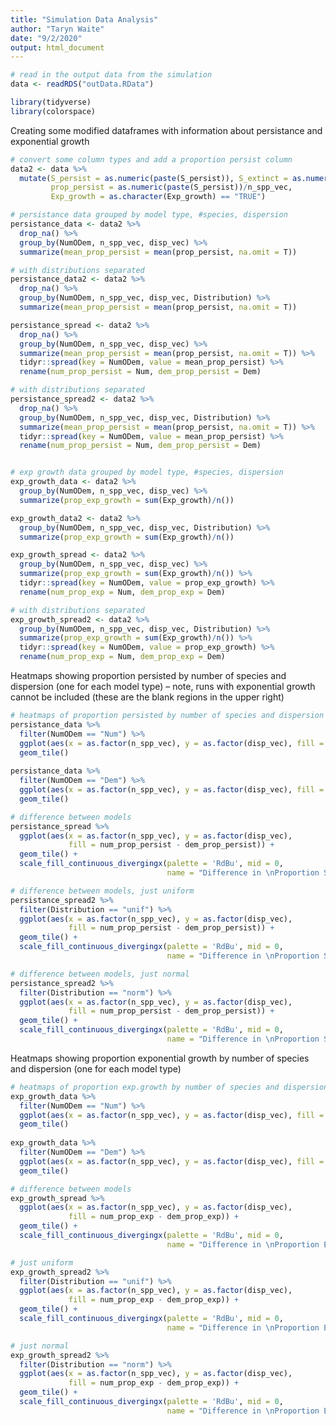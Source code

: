 ```yaml
---
title: "Simulation Data Analysis"
author: "Taryn Waite"
date: "9/2/2020"
output: html_document
---
```


```r
# read in the output data from the simulation
data <- readRDS("outData.RData")

library(tidyverse)
library(colorspace)
```

Creating some modified dataframes with information about persistance and exponential growth
```r
# convert some column types and add a proportion persist column
data2 <- data %>% 
  mutate(S_persist = as.numeric(paste(S_persist)), S_extinct = as.numeric(paste(S_extinct)),
         prop_persist = as.numeric(paste(S_persist))/n_spp_vec,
         Exp_growth = as.character(Exp_growth) == "TRUE")

# persistance data grouped by model type, #species, dispersion
persistance_data <- data2 %>% 
  drop_na() %>% 
  group_by(NumODem, n_spp_vec, disp_vec) %>% 
  summarize(mean_prop_persist = mean(prop_persist, na.omit = T))

# with distributions separated 
persistance_data2 <- data2 %>% 
  drop_na() %>% 
  group_by(NumODem, n_spp_vec, disp_vec, Distribution) %>% 
  summarize(mean_prop_persist = mean(prop_persist, na.omit = T))

persistance_spread <- data2 %>% 
  drop_na() %>% 
  group_by(NumODem, n_spp_vec, disp_vec) %>% 
  summarize(mean_prop_persist = mean(prop_persist, na.omit = T)) %>% 
  tidyr::spread(key = NumODem, value = mean_prop_persist) %>% 
  rename(num_prop_persist = Num, dem_prop_persist = Dem)

# with distributions separated
persistance_spread2 <- data2 %>% 
  drop_na() %>% 
  group_by(NumODem, n_spp_vec, disp_vec, Distribution) %>% 
  summarize(mean_prop_persist = mean(prop_persist, na.omit = T)) %>% 
  tidyr::spread(key = NumODem, value = mean_prop_persist) %>% 
  rename(num_prop_persist = Num, dem_prop_persist = Dem)


# exp growth data grouped by model type, #species, dispersion
exp_growth_data <- data2 %>% 
  group_by(NumODem, n_spp_vec, disp_vec) %>% 
  summarize(prop_exp_growth = sum(Exp_growth)/n())

exp_growth_data2 <- data2 %>% 
  group_by(NumODem, n_spp_vec, disp_vec, Distribution) %>% 
  summarize(prop_exp_growth = sum(Exp_growth)/n())

exp_growth_spread <- data2 %>% 
  group_by(NumODem, n_spp_vec, disp_vec) %>% 
  summarize(prop_exp_growth = sum(Exp_growth)/n()) %>% 
  tidyr::spread(key = NumODem, value = prop_exp_growth) %>% 
  rename(num_prop_exp = Num, dem_prop_exp = Dem)

# with distributions separated
exp_growth_spread2 <- data2 %>% 
  group_by(NumODem, n_spp_vec, disp_vec, Distribution) %>% 
  summarize(prop_exp_growth = sum(Exp_growth)/n()) %>% 
  tidyr::spread(key = NumODem, value = prop_exp_growth) %>% 
  rename(num_prop_exp = Num, dem_prop_exp = Dem)


```

Heatmaps showing proportion persisted by number of species and dispersion (one for each model type) -- note, runs with exponential growth cannot be included (these are the blank regions in the upper right)
```r
# heatmaps of proportion persisted by number of species and dispersion
persistance_data %>% 
  filter(NumODem == "Num") %>% 
  ggplot(aes(x = as.factor(n_spp_vec), y = as.factor(disp_vec), fill = mean_prop_persist)) +
  geom_tile()
  
persistance_data %>% 
  filter(NumODem == "Dem") %>% 
  ggplot(aes(x = as.factor(n_spp_vec), y = as.factor(disp_vec), fill = mean_prop_persist)) +
  geom_tile()

# difference between models
persistance_spread %>% 
  ggplot(aes(x = as.factor(n_spp_vec), y = as.factor(disp_vec), 
             fill = num_prop_persist - dem_prop_persist)) +
  geom_tile() +
  scale_fill_continuous_divergingx(palette = 'RdBu', mid = 0, 
                                   name = "Difference in \nProportion Species Persisting \n(Numerator - Denominator)")

# difference between models, just uniform
persistance_spread2 %>%
  filter(Distribution == "unif") %>% 
  ggplot(aes(x = as.factor(n_spp_vec), y = as.factor(disp_vec), 
             fill = num_prop_persist - dem_prop_persist)) +
  geom_tile() +
  scale_fill_continuous_divergingx(palette = 'RdBu', mid = 0, 
                                   name = "Difference in \nProportion Species Persisting \n(Numerator - Denominator)")

# difference between models, just normal
persistance_spread2 %>%
  filter(Distribution == "norm") %>% 
  ggplot(aes(x = as.factor(n_spp_vec), y = as.factor(disp_vec), 
             fill = num_prop_persist - dem_prop_persist)) +
  geom_tile() +
  scale_fill_continuous_divergingx(palette = 'RdBu', mid = 0, 
                                   name = "Difference in \nProportion Species Persisting \n(Numerator - Denominator)")

```
Heatmaps showing proportion exponential growth by number of species and dispersion (one for each model type)
```r
# heatmaps of proportion exp.growth by number of species and dispersion
exp_growth_data %>% 
  filter(NumODem == "Num") %>% 
  ggplot(aes(x = as.factor(n_spp_vec), y = as.factor(disp_vec), fill = prop_exp_growth)) +
  geom_tile()
  
exp_growth_data %>% 
  filter(NumODem == "Dem") %>% 
  ggplot(aes(x = as.factor(n_spp_vec), y = as.factor(disp_vec), fill = prop_exp_growth)) +
  geom_tile()

# difference between models
exp_growth_spread %>% 
  ggplot(aes(x = as.factor(n_spp_vec), y = as.factor(disp_vec), 
             fill = num_prop_exp - dem_prop_exp)) +
  geom_tile() +
  scale_fill_continuous_divergingx(palette = 'RdBu', mid = 0, 
                                   name = "Difference in \nProportion Exponential Growth \n(Numerator - Denominator)")

# just uniform
exp_growth_spread2 %>% 
  filter(Distribution == "unif") %>% 
  ggplot(aes(x = as.factor(n_spp_vec), y = as.factor(disp_vec), 
             fill = num_prop_exp - dem_prop_exp)) +
  geom_tile() +
  scale_fill_continuous_divergingx(palette = 'RdBu', mid = 0, 
                                   name = "Difference in \nProportion Exponential Growth \n(Numerator - Denominator)")

# just normal
exp_growth_spread2 %>% 
  filter(Distribution == "norm") %>% 
  ggplot(aes(x = as.factor(n_spp_vec), y = as.factor(disp_vec), 
             fill = num_prop_exp - dem_prop_exp)) +
  geom_tile() +
  scale_fill_continuous_divergingx(palette = 'RdBu', mid = 0, 
                                   name = "Difference in \nProportion Exponential Growth \n(Numerator - Denominator)")
```

```r

```

